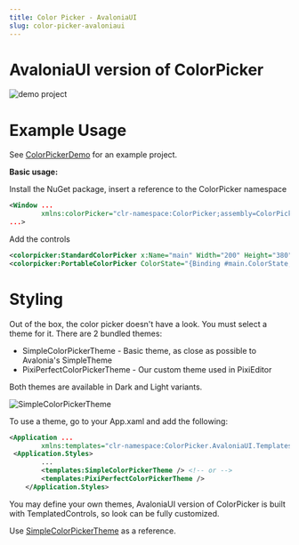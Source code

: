 ```yaml
---
title: Color Picker - AvaloniaUI
slug: color-picker-avaloniaui
---
```


# AvaloniaUI version of ColorPicker

![demo project](https://i.imgur.com/Jo4J8J7.png)

# Example Usage

See [ColorPickerDemo](https://github.com/PixiEditor/ColorPicker/tree/master/ColorPickerDemo) for an example project.

**Basic usage:**

Install the NuGet package, insert a reference to the ColorPicker namespace

```xml
<Window ...
        xmlns:colorPicker="clr-namespace:ColorPicker;assembly=ColorPicker.AvaloniaUI"
...>
```

Add the controls

```xml
<colorpicker:StandardColorPicker x:Name="main" Width="200" Height="380"/>
<colorpicker:PortableColorPicker ColorState="{Binding #main.ColorState, Mode=TwoWay}" Width="40" Height="40"/>
```

# Styling

Out of the box, the color picker doesn't have a look.
You must select a theme for it. There are 2 bundled themes:

- SimpleColorPickerTheme - Basic theme, as close as possible to Avalonia's SimpleTheme
- PixiPerfectColorPickerTheme - Our custom theme used in PixiEditor

Both themes are available in Dark and Light variants.

![SimpleColorPickerTheme](https://i.imgur.com/SF1F9ba.png)

To use a theme, go to your App.xaml and add the following:

```xml
<Application ...
        xmlns:templates="clr-namespace:ColorPicker.AvaloniaUI.Templates;assembly=ColorPicker.AvaloniaUI">
 <Application.Styles>
        ...
        <templates:SimpleColorPickerTheme /> <!-- or -->
        <templates:PixiPerfectColorPickerTheme />
    </Application.Styles>
   ```

You may define your own themes, AvaloniaUI version of ColorPicker is built with TemplatedControls, so look can be fully customized.

Use [SimpleColorPickerTheme](https://github.com/PixiEditor/ColorPicker/tree/master/src/ColorPicker.AvaloniaUI/Templates) as a reference.
